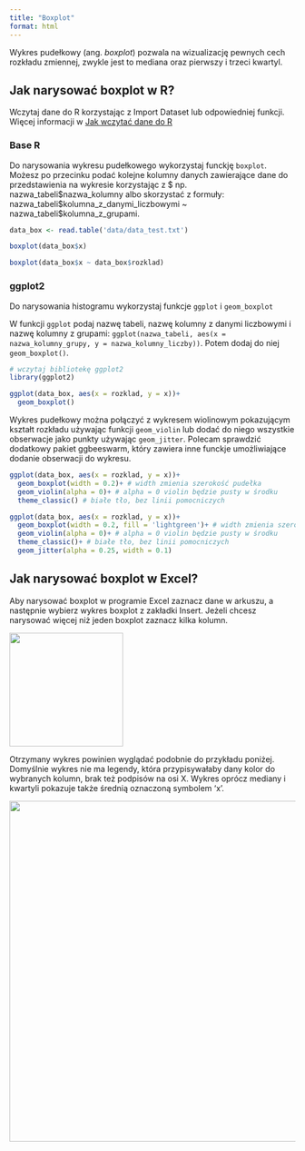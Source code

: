 ```yaml
---
title: "Boxplot"
format: html
---
```


Wykres pudełkowy (ang. *boxplot*) pozwala na wizualizację pewnych cech rozkładu zmiennej, zwykle jest to mediana oraz pierwszy i trzeci kwartyl. 

## Jak narysować boxplot w R?

Wczytaj dane do R korzystając z Import Dataset lub odpowiedniej funkcji. Więcej informacji w [Jak wczytać dane do R](wczytanie_danych.qmd)

### Base R

Do narysowania wykresu pudełkowego wykorzystaj funckję `boxplot`. Możesz po przecinku podać kolejne kolumny danych zawierające dane do przedstawienia na wykresie korzystając z \$ np. nazwa_tabeli\$nazwa_kolumny albo skorzystać z formuły: nazwa_tabeli$kolumna_z_danymi_liczbowymi ~ nazwa_tabeli\$kolumna_z_grupami.

```r
data_box <- read.table('data/data_test.txt')

boxplot(data_box$x)

boxplot(data_box$x ~ data_box$rozklad)

```

### ggplot2

Do narysowania histogramu wykorzystaj funkcje `ggplot` i `geom_boxplot`

W funkcji `ggplot` podaj nazwę tabeli, nazwę kolumny z danymi liczbowymi i nazwę kolumny z grupami: `ggplot(nazwa_tabeli, aes(x = nazwa_kolumny_grupy, y = nazwa_kolumny_liczby))`. Potem dodaj do niej `geom_boxplot()`. 

```r
# wczytaj bibliotekę ggplot2
library(ggplot2)

ggplot(data_box, aes(x = rozklad, y = x))+
  geom_boxplot()


```

Wykres pudełkowy można połączyć z wykresem wiolinowym pokazującym kształt rozkładu używając funkcji `geom_violin` lub dodać do niego wszystkie obserwacje jako punkty używając `geom_jitter`. Polecam sprawdzić dodatkowy pakiet ggbeeswarm, który zawiera inne funckje umożliwiające dodanie obserwacji do wykresu.

```r
ggplot(data_box, aes(x = rozklad, y = x))+
  geom_boxplot(width = 0.2)+ # width zmienia szerokość pudełka
  geom_violin(alpha = 0)+ # alpha = 0 violin będzie pusty w środku
  theme_classic() # białe tło, bez linii pomocniczych

ggplot(data_box, aes(x = rozklad, y = x))+
  geom_boxplot(width = 0.2, fill = 'lightgreen')+ # width zmienia szerokość pudełka
  geom_violin(alpha = 0)+ # alpha = 0 violin będzie pusty w środku
  theme_classic()+ # białe tło, bez linii pomocniczych
  geom_jitter(alpha = 0.25, width = 0.1)
```


## Jak narysować boxplot w Excel?

Aby narysować boxplot w programie Excel zaznacz dane w arkuszu, a następnie wybierz wykres boxplot z zakładki Insert. Jeżeli chcesz narysować więcej niż jeden boxplot zaznacz kilka kolumn.

![](images/excel_screenshots/excel_histogram.png){fig-align="center" width="200"}

Otrzymany wykres powinien wyglądać podobnie do przykładu poniżej. Domyślnie wykres nie ma legendy, która przypisywałaby dany kolor do wybranych kolumn, brak też podpisów na osi X. Wykres oprócz mediany i kwartyli pokazuje także średnią oznaczoną symbolem 'x'.

![](images/excel_screenshots/excel_boxplot.png){fig-align="center" width="600"}










